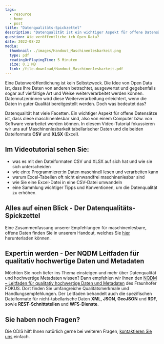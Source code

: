 ```yaml
---
tags:
  - resource
  - home
  - post
title: "Datenqualitäts-Spickzettel"
description: "Datenqualität ist ein wichtiger Aspekt für offene Datensätze. In diesem Video-Tutorial fokussieren wir uns auf Maschinenlesbarkeit tabellarischer Daten und die beiden Dateiformate CSV und XLSX (Excel)."
question: Wie veröffentliche ich Open Data?
date: 2022-08-22
media:
  thumbnail: ./images/Handout_Maschinenlesbarkeit.png
  type: pdf
  readingOrPlayingTime: 5 Minuten
  size: 0.1 MB
  link: /file-download/Handout_Maschinenlesbarkeit.pdf
---
```


Eine Datenveröffentlichung ist kein Selbstzweck. Die Idee von Open Data ist, dass Ihre Daten von anderen betrachtet, ausgewertet und gegebenfalls sogar auf vielfältige Art und Weise weiterverarbeitet werden können.
Datennutzer:innen wird diese Weiterverarbeitung erleichtert, wenn die Daten in guter Qualität bereitgestellt werden. Doch was bedeutet das?  

Datenqualität hat viele Facetten. Ein wichtiger Aspekt für offene Datensätze ist, dass diese maschinenlesbar sind, also von einem Computer bzw. von Software verarbeitet werden können.
In diesem Video-Tutorial fokussieren wir uns auf Maschinenlesbarkeit tabellarischer Daten und die beiden Dateiformate **CSV** und **XLSX** (Excel).  

## Im Videotutorial sehen Sie:

- was es mit den Dateiformaten CSV und XLSX auf sich hat und wie sie sich unterscheiden
- wie ein:e Programmierer:in Daten maschinell lesen und verarbeiten kann
- warum Excel-Tabellen oft nicht einwandfrei maschinenlesbar sind
- wie Sie eine Excel-Datei in eine CSV-Datei umwandeln
- eine Sammlung wichtiger Tipps und Konventionen, um die Datenqualität zu erhöhen.

<VideoEmbed
  url="https://www.youtube.com/embed/Nb_cLObVKho"
  caption="Videotutorial zur Datenqualität"
/>

## Alles auf einen Blick - Der Datenqualitäts-Spickzettel

Eine Zusammenfassung unserer Empfehlungen für maschinenlesbare, offene Daten finden Sie in unserem Handout, welches Sie [hier](/assets/file-download/Handout_Maschinenlesbarkeit.pdf) herunterladen können. 

<PdfEmbed 
  filePath="/file-download/Handout_Maschinenlesbarkeit.pdf"
  downloadLinkText="Download Handout"
  mediaMetadata={frontmatter.media}
/>

## Expert:in werden - Der NQDM Leitfaden für qualitativ hochwertige Daten und Metadaten

Möchten Sie noch tiefer ins Thema einsteigen und mehr über Datenqualität und hochwertige Metadaten wissen? Dann empfehlen wir Ihnen den [NQDM – Leitfaden für qualitativ hochwertige Daten und Metadaten](https://www.fokus.fraunhofer.de/de/fokus/news/leitfaden_nqdm_2019) des Fraunhofer FOKUS. Dort finden Sie umfangreiche Qualitätsmerkmale und Handlungsempfehlungen. Der Leitfaden behandelt auch die spezifischen Dateiformate für nicht-tabellarische Daten **XML**, **JSON**, **GeoJSON** und **RDF**, sowie **REST-Schnittstellen** und **WFS-Dienste**.

## Sie haben noch Fragen?

Die ODIS hilft Ihnen natürlich gerne bei weiteren Fragen, [kontaktieren Sie uns](mailto:odis@ts.berlin) einfach.

